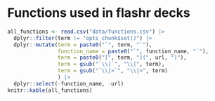 # Functions used in flashr decks

```r
all_functions <- read.csv("data/functions.csv") |> 
  dplyr::filter(term != "opts_chunk$set()") |> 
  dplyr::mutate(term = paste0("`", term, "`"),
                function_name = paste0("`", function_name, "`"),
                term = paste0("[", term, "](", url, ")"),
                term = gsub("`\\|`", "\\|", term),
                term = gsub("`\\|>`", "\\|>", term)
                ) |> 
  dplyr::select(-function_name, -url)
knitr::kable(all_functions)
```
